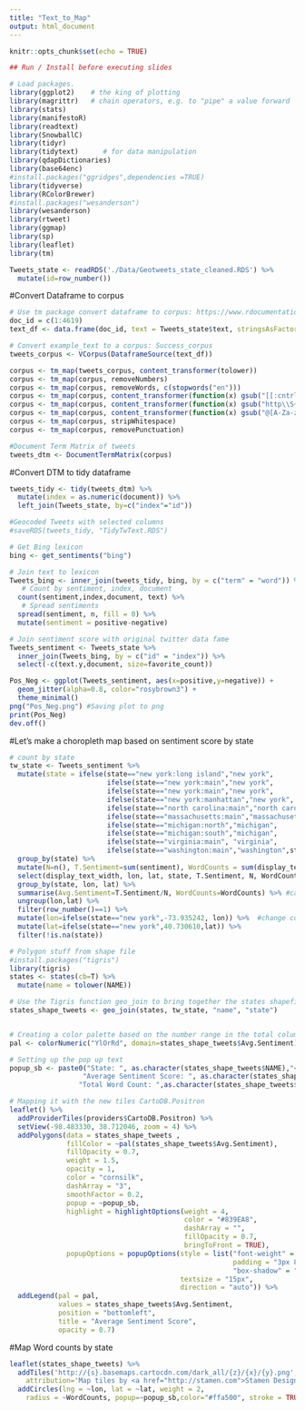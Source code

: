 ```yaml
---
title: "Text_to_Map"
output: html_document
---
```


```r
knitr::opts_chunk$set(echo = TRUE)
```


```r
## Run / Install before executing slides

# Load packages.
library(ggplot2)    # the king of plotting 
library(magrittr)   # chain operators, e.g. to "pipe" a value forward
library(stats)
library(manifestoR)
library(readtext)
library(SnowballC)
library(tidyr)
library(tidytext)      # for data manipulation 
library(qdapDictionaries)
library(base64enc)
#install.packages("ggridges",dependencies =TRUE)
library(tidyverse)
library(RColorBrewer)
#install.packages("wesanderson")
library(wesanderson)
library(rtweet)
library(ggmap)
library(sp)
library(leaflet)
library(tm)
```

```r
Tweets_state <- readRDS('./Data/Geotweets_state_cleaned.RDS') %>% 
  mutate(id=row_number())
```

#Convert Dataframe to corpus
```r
# Use tm package convert dataframe to corpus: https://www.rdocumentation.org/packages/tm/versions/0.7-8/topics/DataframeSource
doc_id = c(1:4619)
text_df <- data.frame(doc_id, text = Tweets_state$text, stringsAsFactors = FALSE)

# Convert example_text to a corpus: Success_corpus
tweets_corpus <- VCorpus(DataframeSource(text_df))

corpus <- tm_map(tweets_corpus, content_transformer(tolower))
corpus <- tm_map(corpus, removeNumbers)
corpus <- tm_map(corpus, removeWords, c(stopwords("en")))
corpus <- tm_map(corpus, content_transformer(function(x) gsub("[[:cntrl:]]", "", x))) #remove control characters 
corpus <- tm_map(corpus, content_transformer(function(x) gsub("http\\S+", "", x))) #remove website addresses
corpus <- tm_map(corpus, content_transformer(function(x) gsub("@[A-Za-z0-9]+", "", x))) #remove mentions in text
corpus <- tm_map(corpus, stripWhitespace)
corpus <- tm_map(corpus, removePunctuation)

#Document Term Matrix of tweets
tweets_dtm <- DocumentTermMatrix(corpus)
```

#Convert DTM to tidy dataframe
```r
tweets_tidy <- tidy(tweets_dtm) %>% 
  mutate(index = as.numeric(document)) %>% 
  left_join(Tweets_state, by=c("index"="id"))
```

```r
#Geocoded Tweets with selected columns
#saveRDS(tweets_tidy, "TidyTwText.RDS")
```

```r
# Get Bing lexicon
bing <- get_sentiments("bing")

# Join text to lexicon
Tweets_bing <- inner_join(tweets_tidy, bing, by = c("term" = "word")) %>%
   # Count by sentiment, index, document
  count(sentiment,index,document, text) %>%
   # Spread sentiments
  spread(sentiment, n, fill = 0) %>%
  mutate(sentiment = positive-negative) 
```

```r
# Join sentiment score with original twitter data fame
Tweets_sentiment <- Tweets_state %>% 
  inner_join(Tweets_bing, by = c("id" = "index")) %>% 
  select(-c(text.y,document, size=favorite_count)) 

Pos_Neg <- ggplot(Tweets_sentiment, aes(x=positive,y=negative)) +
  geom_jitter(alpha=0.8, color="rosybrown3") +
  theme_minimal()
png("Pos_Neg.png") #Saving plot to png
print(Pos_Neg)
dev.off()
```

#Let’s make a choropleth map based on sentiment score by state
```r

# count by state
tw_state <- Tweets_sentiment %>%
  mutate(state = ifelse(state=="new york:long island","new york",
                        ifelse(state=="new york:main","new york",
                        ifelse(state=="new york:main","new york",
                        ifelse(state=="new york:manhattan","new york",
                        ifelse(state=="north carolina:main","north carolina",
                        ifelse(state=="massachusetts:main","massachusetts",
                        ifelse(state=="michigan:north","michigan",
                        ifelse(state=="michigan:south","michigan",
                        ifelse(state=="virginia:main", "virginia",
                        ifelse(state=="washington:main","washington",state))))))))))) %>% 
  group_by(state) %>% 
  mutate(N=n(), T.Sentiment=sum(sentiment), WordCounts = sum(display_text_width)) %>%   #get total number of tweets & sum of sentiment score by state
  select(display_text_width, lon, lat, state, T.Sentiment, N, WordCounts) %>%  #lon & lat are vary within each state.Keep first one. 
  group_by(state, lon, lat) %>% 
  summarise(Avg.Sentiment=T.Sentiment/N, WordCounts=WordCounts) %>% #calculate average sentiment score by state and keep total word counts by state
  ungroup(lon,lat) %>% 
  filter(row_number()==1) %>% 
  mutate(lon=ifelse(state=="new york",-73.935242, lon)) %>%  #change coordinates for New York State
  mutate(lat=ifelse(state=="new york",40.730610,lat)) %>% 
  filter(!is.na(state))

# Polygon stuff from shape file
#install.packages("tigris")
library(tigris)
states <- states(cb=T) %>%
  mutate(name = tolower(NAME))

# Use the Tigris function geo_join to bring together the states shapefile and the tw_states dataframe
states_shape_tweets <- geo_join(states, tw_state, "name", "state")


# Creating a color palette based on the number range in the total column
pal <- colorNumeric("YlOrRd", domain=states_shape_tweets$Avg.Sentiment)

# Setting up the pop up text
popup_sb <- paste0("State: ", as.character(states_shape_tweets$NAME),"<br/>",
                  "Average Sentiment Score: ", as.character(states_shape_tweets$Avg.Sentiment),"<br/>",
                 "Total Word Count: ",as.character(states_shape_tweets$WordCounts),"<br/>")

# Mapping it with the new tiles CartoDB.Positron
leaflet() %>%
  addProviderTiles(providers$CartoDB.Positron) %>%
  setView(-98.483330, 38.712046, zoom = 4) %>%
  addPolygons(data = states_shape_tweets ,
              fillColor = ~pal(states_shape_tweets$Avg.Sentiment),
              fillOpacity = 0.7,
              weight = 1.5,
              opacity = 1,
              color = "cornsilk",
              dashArray = "3",
              smoothFactor = 0.2,
              popup = ~popup_sb,
              highlight = highlightOptions(weight = 4,
                                           color = "#839EA8",
                                           dashArray = "",
                                           fillOpacity = 0.7,
                                           bringToFront = TRUE),
              popupOptions = popupOptions(style = list("font-weight" = "normal",
                                                       padding = "3px 8px",
                                                       "box-shadow" = "3px 3px rgba(0,0,0,0.25)"),
                                          textsize = "15px",
                                          direction = "auto")) %>%
  addLegend(pal = pal,
            values = states_shape_tweets$Avg.Sentiment,
            position = "bottomleft",
            title = "Average Sentiment Score",
            opacity = 0.7)

```

#Map Word counts by state 
```r

leaflet(states_shape_tweets) %>%
  addTiles('http://{s}.basemaps.cartocdn.com/dark_all/{z}/{x}/{y}.png', 
    attribution='Map tiles by <a href="http://stamen.com">Stamen Design</a>, <a href="http://creativecommons.org/licenses/by/3.0">CC BY 3.0</a> &mdash; Map data &copy; <a href="http://www.openstreetmap.org/copyright">OpenStreetMap</a>') %>%
  addCircles(lng = ~lon, lat = ~lat, weight = 2,
    radius = ~WordCounts, popup=~popup_sb,color="#ffa500", stroke = TRUE, fillOpacity = 0.8) 
```